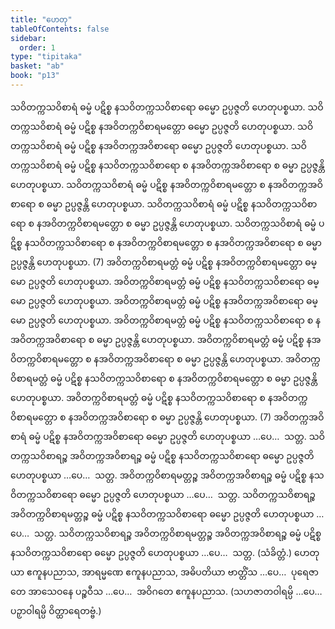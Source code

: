 ```yaml
---
title: "ဟေတု"
tableOfContents: false
sidebar:
  order: 1
type: "tipitaka"
basket: "ab"
book: "p13"
---
```



<DynamicBreadcrumb />

<Division number="33" book="p13" e="ch" v="40" p="185">

<Paragraph number="69" book="p13">
သဝိတက္ကသဝိစာရံ ဓမ္မံ ပဋိစ္စ နသဝိတက္ကသဝိစာရော ဓမ္မော ဥပ္ပဇ္ဇတိ ဟေတုပစ္စယာ. သဝိတက္ကသဝိစာရံ ဓမ္မံ ပဋိစ္စ နအဝိတက္ကဝိစာရမတ္တော ဓမ္မော ဥပ္ပဇ္ဇတိ ဟေတုပစ္စယာ. သဝိတက္ကသဝိစာရံ ဓမ္မံ ပဋိစ္စ နအဝိတက္ကအဝိစာရော ဓမ္မော ဥပ္ပဇ္ဇတိ ဟေတုပစ္စယာ. သဝိတက္ကသဝိစာရံ ဓမ္မံ ပဋိစ္စ နသဝိတက္ကသဝိစာရော စ နအဝိတက္ကအဝိစာရော စ ဓမ္မာ ဥပ္ပဇ္ဇန္တိ ဟေတုပစ္စယာ. သဝိတက္ကသဝိစာရံ ဓမ္မံ ပဋိစ္စ နအဝိတက္ကဝိစာရမတ္တော စ နအဝိတက္ကအဝိစာရော စ ဓမ္မာ ဥပ္ပဇ္ဇန္တိ ဟေတုပစ္စယာ. သဝိတက္ကသဝိစာရံ ဓမ္မံ ပဋိစ္စ နသဝိတက္ကသဝိစာရော စ နအဝိတက္ကဝိစာရမတ္တော စ ဓမ္မာ ဥပ္ပဇ္ဇန္တိ ဟေတုပစ္စယာ. သဝိတက္ကသဝိစာရံ ဓမ္မံ ပဋိစ္စ နသဝိတက္ကသဝိစာရော စ နအဝိတက္ကဝိစာရမတ္တော စ နအဝိတက္ကအဝိစာရော စ ဓမ္မာ ဥပ္ပဇ္ဇန္တိ ဟေတုပစ္စယာ. (7)
</Paragraph>

</Division>
<Division number="34" book="p13" e="ch" v="40" p="186">

<Paragraph number="70" book="p13">
အဝိတက္ကဝိစာရမတ္တံ ဓမ္မံ ပဋိစ္စ နအဝိတက္ကဝိစာရမတ္တော ဓမ္မော ဥပ္ပဇ္ဇတိ ဟေတုပစ္စယာ. အဝိတက္ကဝိစာရမတ္တံ ဓမ္မံ ပဋိစ္စ နသဝိတက္ကသဝိစာရော ဓမ္မော ဥပ္ပဇ္ဇတိ ဟေတုပစ္စယာ. အဝိတက္ကဝိစာရမတ္တံ ဓမ္မံ ပဋိစ္စ နအဝိတက္ကအဝိစာရော ဓမ္မော ဥပ္ပဇ္ဇတိ ဟေတုပစ္စယာ. အဝိတက္ကဝိစာရမတ္တံ ဓမ္မံ ပဋိစ္စ နသဝိတက္ကသဝိစာရော စ နအဝိတက္ကအဝိစာရော စ ဓမ္မာ ဥပ္ပဇ္ဇန္တိ ဟေတုပစ္စယာ. အဝိတက္ကဝိစာရမတ္တံ ဓမ္မံ ပဋိစ္စ နအဝိတက္ကဝိစာရမတ္တော စ နအဝိတက္ကအဝိစာရော စ ဓမ္မာ ဥပ္ပဇ္ဇန္တိ ဟေတုပစ္စယာ. အဝိတက္ကဝိစာရမတ္တံ ဓမ္မံ ပဋိစ္စ နသဝိတက္ကသဝိစာရော စ နအဝိတက္ကဝိစာရမတ္တော စ ဓမ္မာ ဥပ္ပဇ္ဇန္တိ ဟေတုပစ္စယာ. အဝိတက္ကဝိစာရမတ္တံ ဓမ္မံ ပဋိစ္စ နသဝိတက္ကသဝိစာရော စ နအဝိတက္ကဝိစာရမတ္တော စ နအဝိတက္ကအဝိစာရော စ ဓမ္မာ ဥပ္ပဇ္ဇန္တိ ဟေတုပစ္စယာ. (7)
</Paragraph>

<Paragraph number="71" book="p13">
အဝိတက္ကအဝိစာရံ ဓမ္မံ ပဋိစ္စ နအဝိတက္ကအဝိစာရော ဓမ္မော ဥပ္ပဇ္ဇတိ ဟေတုပစ္စယာ …ပေ…  သတ္တ.
</Paragraph>

<Paragraph number="72" book="p13">
သဝိတက္ကသဝိစာရဉ္စ အဝိတက္ကအဝိစာရဉ္စ ဓမ္မံ ပဋိစ္စ နသဝိတက္ကသဝိစာရော ဓမ္မော ဥပ္ပဇ္ဇတိ ဟေတုပစ္စယာ …ပေ…  သတ္တ.
</Paragraph>

<Paragraph number="73" book="p13">
အဝိတက္ကဝိစာရမတ္တဉ္စ အဝိတက္ကအဝိစာရဉ္စ ဓမ္မံ ပဋိစ္စ နသဝိတက္ကသဝိစာရော ဓမ္မော ဥပ္ပဇ္ဇတိ ဟေတုပစ္စယာ …ပေ…  သတ္တ.
</Paragraph>

<Paragraph number="74" book="p13">
သဝိတက္ကသဝိစာရဉ္စ အဝိတက္ကဝိစာရမတ္တဉ္စ ဓမ္မံ ပဋိစ္စ နသဝိတက္ကသဝိစာရော ဓမ္မော ဥပ္ပဇ္ဇတိ ဟေတုပစ္စယာ …ပေ…  သတ္တ.
</Paragraph>

<Paragraph number="75" book="p13">
သဝိတက္ကသဝိစာရဉ္စ အဝိတက္ကဝိစာရမတ္တဉ္စ အဝိတက္ကအဝိစာရဉ္စ ဓမ္မံ ပဋိစ္စ နသဝိတက္ကသဝိစာရော ဓမ္မော ဥပ္ပဇ္ဇတိ ဟေတုပစ္စယာ …ပေ…  သတ္တ. (သံခိတ္တံ.)
</Paragraph>

<Paragraph number="76" book="p13">
ဟေတုယာ ဧကူနပညာသ, အာရမ္မဏေ ဧကူနပညာသ, အဓိပတိယာ ဗာတ္တိံသ …ပေ…  ပုရေဇာတေ အာသေဝနေ ပဉ္စဝီသ …ပေ…  အဝိဂတေ ဧကူနပညာသ.
</Paragraph>

<Paragraph number="77" book="p13">
(သဟဇာတဝါရမ္ပိ …ပေ…  ပဉှာဝါရမ္ပိ ဝိတ္ထာရေတဗ္ဗံ.)
</Paragraph>
</Division>